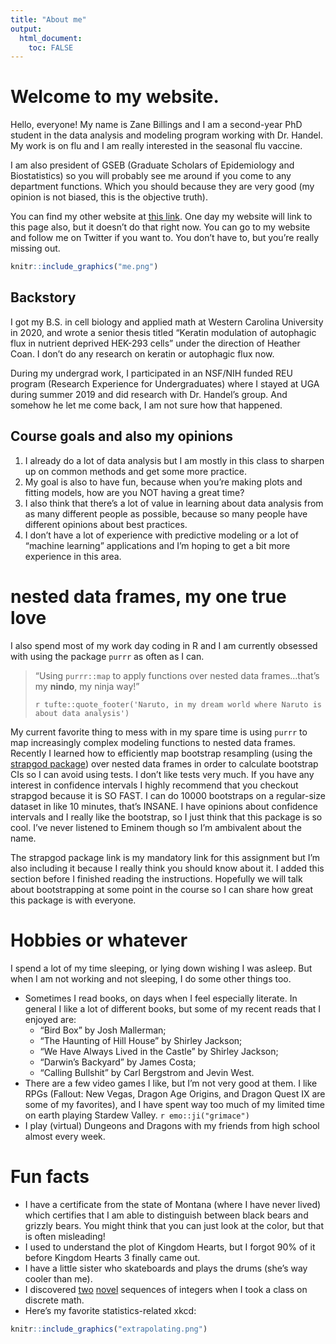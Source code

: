 ```yaml
---
title: "About me"
output: 
  html_document:
    toc: FALSE
---
```


# Welcome to my website.

Hello, everyone! My name is Zane Billings and I am a second-year PhD student in the data analysis and modeling program working with Dr. Handel. My work is on flu and I am really interested in the seasonal flu vaccine.

I am also president of GSEB (Graduate Scholars of Epidemiology and Biostatistics) so you will probably see me around if you come to any department functions. Which you should because they are very good (my opinion is not biased, this is the objective truth).

You can find my other website at [this link](https://wz-billings.rbind.io). One day my website will link to this page also, but it doesn't do that right now. You can go to my website and follow me on Twitter if you want to. You don't have to, but you're really missing out.

```r
knitr::include_graphics("me.png")
```

## Backstory
I got my B.S. in cell biology and applied math at Western Carolina University in 2020, and wrote a senior thesis titled "Keratin modulation of autophagic flux in nutrient deprived HEK-293 cells" under the direction of Heather Coan. I don't do any research on keratin or autophagic flux now.

During my undergrad work, I participated in an NSF/NIH funded REU program (Research Experience for Undergraduates) where I stayed at UGA during summer 2019 and did research with Dr. Handel's group. And somehow he let me come back, I am not sure how that happened.

## Course goals and also my opinions

1. I already do a lot of data analysis but I am mostly in this class to sharpen up on common methods and get some more practice.
2. My goal is also to have fun, because when you're making plots and fitting models, how are you NOT having a great time?
3. I also think that there's a lot of value in learning about data analysis from as many different people as possible, because so many people have different opinions about best practices.
4. I don't have a lot of experience with predictive modeling or a lot of "machine learning" applications and I'm hoping to get a bit more experience in this area.

# nested data frames, my one true love

I also spend most of my work day coding in R and I am currently obsessed with using the package `purrr` as often as I can.

> "Using `purrr::map` to apply functions over nested data frames...that's my **nindo**, my ninja way!"
>
> `r tufte::quote_footer('Naruto, in my dream world where Naruto is about data analysis')`

My current favorite thing to mess with in my spare time is using `purrr` to map increasingly complex modeling functions to nested data frames. Recently I learned how to efficiently map bootstrap resampling (using the [strapgod package](https://davisvaughan.github.io/strapgod/index.html)) over nested data frames in order to calculate bootstrap CIs so I can avoid using tests. I don't like tests very much. If you have any interest in confidence intervals I highly recommend that you checkout strapgod because it is SO FAST. I can do 10000 bootstraps on a regular-size dataset in like 10 minutes, that's INSANE. I have opinions about confidence intervals and I really like the bootstrap, so I just think that this package is so cool. I've never listened to Eminem though so I'm ambivalent about the name.

The strapgod package link is my mandatory link for this assignment but I'm also including it because I really think you should know about it. I added this section before I finished reading the instructions. Hopefully we will talk about bootstrapping at some point in the course so I can share how great this package is with everyone.

# Hobbies or whatever

I spend a lot of my time sleeping, or lying down wishing I was asleep. But when I am not working and not sleeping, I do some other things too.

* Sometimes I read books, on days when I feel especially literate. In general I like a lot of different books, but some of my recent reads that I enjoyed are:
  * "Bird Box" by Josh Mallerman;
  * "The Haunting of Hill House" by Shirley Jackson;
  * "We Have Always Lived in the Castle" by Shirley Jackson;
  * "Darwin's Backyard" by James Costa;
  * "Calling Bullshit" by Carl Bergstrom and Jevin West.
* There are a few video games I like, but I'm not very good at them. I like RPGs (Fallout: New Vegas, Dragon Age Origins, and Dragon Quest IX are some of my favorites), and I have spent way too much of my limited time on earth playing Stardew Valley. `r emo::ji("grimace")`
* I play (virtual) Dungeons and Dragons with my friends from high school almost every week. 

# Fun facts

* I have a certificate from the state of Montana (where I have never lived) which certifies that I am able to distinguish between black bears and grizzly bears. You might think that you can just look at the color, but that is often misleading!
* I used to understand the plot of Kingdom Hearts, but I forgot 90% of it before Kingdom Hearts 3 finally came out.
* I have a little sister who skateboards and plays the drums (she's way cooler than me).
* I discovered [two](https://oeis.org/A319302) [novel](https://oeis.org/A309092) sequences of integers when I took a class on discrete math.
* Here's my favorite statistics-related xkcd:

```r
knitr::include_graphics("extrapolating.png")
```

